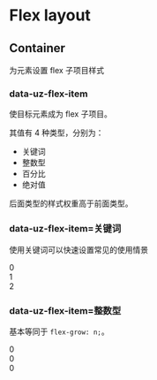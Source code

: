 
<Meta
  title="Data Style/Flex Layout/Item"
/>

# Flex layout

## Container

为元素设置 flex 子项目样式


### data-uz-flex-item

使目标元素成为 flex 子项目。

其值有 4 种类型，分别为：
* 关键词
* 整数型
* 百分比
* 绝对值

后面类型的样式权重高于前面类型。


### data-uz-flex-item=关键词

使用关键词可以快速设置常见的使用情景

<Preview>
  <Story name="item (keyword)">
    <div
      style={{
        height: 300,
        width: 400,
        border: 'solid 1px #64D3D6',
      }}
      data-uz-flex-box="row"
    >
      <div
        style={{
          background: `rgb(100, 210, 170)`,
          flexBasis: 24,
          margin: 4,
        }}
      >
        0
      </div>
      <div
        style={{
          background: `rgb(100, 210, 185)`,
          margin: 4,
        }}
        data-uz-flex-item={
          radios(
            'data-uz-flex-item=',
            {
              'grow': 'grow',
              'initial': 'initial',
              'auto': 'auto',
              'none': 'none',
              'noshrink': 'noshrink',
              'nogrow': 'nogrow',
            },
            'grow',
          )
        }
      >
        1
      </div>
      <div
        style={{
          background: `rgb(100, 210, 200)`,
          flexBasis: 24,
          margin: 4,
        }}
      >
        2
      </div>
    </div>
  </Story>
</Preview>



### data-uz-flex-item=整数型

基本等同于 `flex-grow: n;`。

<Preview>
  <Story name="item (int)">
    <div
      style={{
        height: 300,
        width: 400,
        border: 'solid 1px #64D3D6',
      }}
      data-uz-flex-box="row"
    >
      <div
        style={{
          background: `rgb(100, 210, 170)`,
          margin: 4,
        }}
        data-uz-flex-item="1"
      >
        0
      </div>
      <div
        style={{
          background: `rgb(100, 210, 185)`,
          margin: 4,
        }}
        data-uz-flex-item={
          number(
            'data-uz-flex-item=',
            2,
            {
              range: true,
              min: 0,
              max: 100,
              step: 1,
            }
          )
        }
      >
        1
      </div>
      <div
        style={{
          background: `rgb(100, 210, 200)`,
          margin: 4,
        }}
        data-uz-flex-item="1"
      >
        2
      </div>
    </div>
  </Story>
</Preview>



### data-uz-flex-item=百分比

基本等同于 `flex-basis: n * 1%;`。

<Preview>
  <Story name="item (persent)">
    <div
      style={{
        height: 300,
        width: 400,
        border: 'solid 1px #64D3D6',
      }}
      data-uz-flex-box="row"
    >
      <div
        style={{
          background: `rgb(100, 210, 170)`,
          margin: 4,
        }}
        data-uz-flex-item="20%"
      >
        0
      </div>
      <div
        style={{
          background: `rgb(100, 210, 185)`,
          margin: 4,
        }}
        data-uz-flex-item={
          `${number(
            'data-uz-flex-item=',
            20,
            {
              range: true,
              min: 0,
              max: 100,
              step: 1,
            }
          )}%`
        }
      >
        1
      </div>
      <div
        style={{
          background: `rgb(100, 210, 200)`,
          margin: 4,
        }}
        data-uz-flex-item="20%"
      >
        2
      </div>
    </div>
  </Story>
</Preview>


### data-uz-flex-item=绝对值

基本等同于 `flex-basis: n * 1px;`。

<Preview>
  <Story name="item (absolute)">
    <div
      style={{
        height: 300,
        width: 400,
        border: 'solid 1px #64D3D6',
      }}
      data-uz-flex-box="row"
    >
      <div
        style={{
          background: `rgb(100, 210, 170)`,
          margin: 4,
        }}
        data-uz-flex-item="100px"
      >
        0
      </div>
      <div
        style={{
          background: `rgb(100, 210, 185)`,
          margin: 4,
        }}
        data-uz-flex-item={
          `${number(
            'data-uz-flex-item=',
            100,
            {
              range: true,
              min: 0,
              max: 1000,
              step: 1,
            }
          )}px`
        }
      >
        1
      </div>
      <div
        style={{
          background: `rgb(100, 210, 200)`,
          margin: 4,
        }}
        data-uz-flex-item="100px"
      >
        2
      </div>
    </div>
  </Story>
</Preview>

